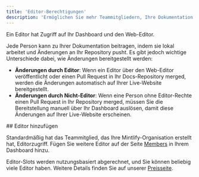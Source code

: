 ```yaml
---
title: 'Editor-Berechtigungen'
description: 'Ermöglichen Sie mehr Teammitgliedern, Ihre Dokumentation zu aktualisieren'
---
```


Ein Editor hat Zugriff auf Ihr Dashboard und den Web-Editor.

Jede Person kann zu Ihrer Dokumentation beitragen, indem sie lokal arbeitet und Änderungen an Ihr Repository pusht. Es gibt jedoch wichtige Unterschiede dabei, wie Änderungen bereitgestellt werden:

* **Änderungen durch Editor**: Wenn ein Editor über den Web-Editor veröffentlicht oder einen Pull Request in Ihr Docs-Repository merged, werden die Änderungen automatisch auf Ihrer Live-Website bereitgestellt.
* **Änderungen durch Nicht-Editor**: Wenn eine Person ohne Editor-Rechte einen Pull Request in Ihr Repository merged, müssen Sie die Bereitstellung manuell über Ihr Dashboard auslösen, damit diese Änderungen auf Ihrer Live-Website erscheinen.

<div id="add-editors">
  ## Editor hinzufügen
</div>

Standardmäßig hat das Teammitglied, das Ihre Mintlify-Organisation erstellt hat, Editorzugriff. Fügen Sie weitere Editor auf der Seite [Members](https://dashboard.mintlify.com/settings/organization/members) in Ihrem Dashboard hinzu.

Editor-Slots werden nutzungsbasiert abgerechnet, und Sie können beliebig viele Editor haben. Weitere Details finden Sie auf unserer [Preisseite](https://mintlify.com/pricing).